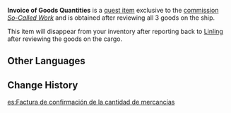 {{Item Infobox
|id           = 100486
|image        = Item Letter for Dongdong.png
|type         = Quest Items
|description  = Some manifests of goods that has only had their numbers checked out. This may seem like a very simple job, but one must still focus in order to ensure that no mistakes are made.
|source1      = Obtained during the commission [[So-Called Work]]
}}

'''Invoice of Goods Quantities''' is a [[Quest Items|quest item]] exclusive to the [[Commissions|commission]] ''[[So-Called Work]]'' and is obtained after reviewing all 3 goods on the ship.

This item will disappear from your inventory after reporting back to [[Linling]] after reviewing the goods on the cargo.

==Other Languages==
{{Other Languages
|default_hidden = 1
|en      = Invoice of Goods Quantities
|zhs     = 确认了货物数量的货物单
|zhs_rm  = Quèrènle Huòwù Shùliàng de Huòwù Dān
|zht     = 確認了貨物數量的貨物單
|zht_rm  = Quèrènle Huòwù Shùliàng de Huòwù Dān
|ja      = 荷物数が確認された注文書
|ja_rm   = Nimotsu-suu ga Kakunin-sareta Chuumonsho
|ko      = 상품 수량 확인이 끝난 상품 리스트
|ko_rm   = Sangpum Suryang Hwagini Kkeunnan Sangpum Riseuteu
|es      = Factura de confirmación de la cantidad de mercancías
|fr      = Manifeste avec cargaisons confirmées
|ru      = Накладная количества товаров
|th      = รายการสินค้าที่ยืนยันจำนวนสินค้าแล้ว
|th_rm   = 
|vi      = Xác nhận số lượng hàng theo hóa đơn
|de      = Warenverzeichnis mit bestätigter Mengenangabe
|id      = Tagihan Jumlah Barang
|pt      = Fatura da Quantidade de Mercadorias
|tr      = Ürün Sevk İrsaliyeleri
|it      = Fattura per quantitativi di merce
}}

==Change History==
{{Change History|1.0}}

[[es:Factura de confirmación de la cantidad de mercancías]]